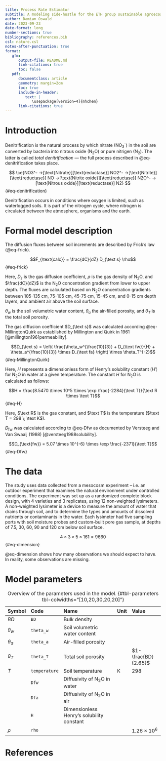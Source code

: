 ```yaml
---
title: Process Rate Estimator
subtitle: A modeling side-hustle for the ETH group sustainable agroecosystems
author: Damian Oswald
date: 2023-09-23
date-format: long
number-sections: true
bibliography: references.bib
csl: nature.csl
notes-after-punctuation: true
format:
   gfm:
      output-file: README.md
      link-citations: true
      toc: false
   pdf:
      documentclass: article
      geometry: margin=2cm
      toc: true
      include-in-header:
         text: |
            \usepackage[version=4]{mhchem}
      link-citations: true
---
```


# Introduction

Denitrification is the natural process by which nitrate (NO~3~^-^) in the soil are converted by bacteria into nitrous oxide (N~2~O) or pure nitrigen (N~2~). The latter is called *total denitrification* --- the full process described in @eq-denitrification takes place.

$$
\ce{NO3^- ->[\text{Nitrate}][\text{reductase}] NO2^- ->[\text{Nitrite}][\text{reductase}] NO ->[\text{Nitrite oxide}][\text{reductase}] N2O^- ->[\text{Nitrous oxide}][\text{reductase}] N2}
$${#eq-denitrification}

Denitrification occurs in conditions where oxygen is limited, such as waterlogged soils. It is part of the nitrogen cycle, where nitrogen is circulated between the atmosphere, organisms and the earth.

# Formal model description

The diffusion fluxes between soil increments are described by Frick's law (@eq-frick).

$$F_{\text{calc}} = \frac{dC}{dZ} D_{\text s} \rho$${#eq-frick}

Here, $D_s$ is the gas diffusion coefficient, $\rho$ is the gas density of N~2~O, and $\frac{dC}{dZ}$ is the N~2~O concentration gradient from lower to upper depth.
The fluxes are calculated based on N~2~O concentration gradients between 105-135 cm, 75-105 cm, 45-75 cm, 15-45 cm, and 0-15 cm depth layers, and ambient air above the soil surface.

$\theta_w$ is the soil volumetric water content, $\theta_a$ the air-filled porosity, and $\theta_T$ is the total soil porosity.

The gas diffusion coefficient $D_{\text s}$ was calculated according @eq-MillingtonQuirk as established by Millington and Quirk in 1961 [@millington1961permeability].

$$D_{\text s} = \left( \frac{\theta_w^{\frac{10}{3}} + D_{\text fw}}{H} + \theta_a^{\frac{10}{3}} \times D_{\text fa} \right) \times \theta_T^{-2}$${#eq-MillingtonQuirk}

Here, $H$ represents a dimensionless form of Henry's solubility constant ($H'$) for N~2~O in water at a given temperature. The constant $H$ for N~2~O is calculated as follows:

$$H = \frac{8.5470 \times 10^5 \times \exp \frac{-2284}{\text T}}{\text R \times \text T}$${#eq-H}

Here, $\text R$ is the gas constant, and $\text T$ is the temperature ($\text T = 298 \; \text K$).

$D_{\text{fw}}$ was calculated according to @eq-Dfw as documented by Versteeg and Van Swaaij (1988) [@versteeg1988solubility].

$$D_{\text{fw}} = 5.07 \times 10^{-6} \times \exp \frac{-2371}{\text T}$${#eq-Dfw}

# The data

The study uses data collected from a mesocosm experiment -- i.e. an outdoor experiment that examines the natural environment under controlled conditions. The experiment was set up as a randomized complete block design, with 4 varieties and 3 replicates, using 12 non-weighted lysimeters. A non-weighted lysimeter is a device to measure the amount of water that drains through soil, and to determine the types and amounts of dissolved nutrients or contaminants in the water. Each lysimeter had five sampling ports with soil moisture probes and custom-built pore gas sample, at depths of 7.5, 30, 60, 90 and 120 cm below soil surface.

$$4 \times 3 \times 5 \times 161 = 9660$${#eq-dimension}

@eq-dimension shows how many observations we should expect to have. In reality, some observations are missing.

# Model parameters

| Symbol     | Code          | Name                                      | Unit | Value                 |
|:-----------|:--------------|:------------------------------------------|:-----|:----------------------|
|$BD$        | `BD`          | Bulk density                              |      |                       |
|$\theta_w$  | `theta_w`     | Soil volumetric water content             |      |                       |
|$\theta_a$  | `theta_a`     | Air-filled porosity                       |      |                       |
|$\theta_T$  | `theta_T`     | Total soil porosity                       |      | $1-\frac{BD}{2.65}$   |
|$T$         | `temperature` | Soil temperature                          | K    | $298$                 |
|            | `Dfw`         | Diffusivity of N~2~O in water             |      |                       |
|            | `Dfa`         | Diffusivity of N~2~O in air               |      |                       |
|            | `H`           | Dimensionless Henry's solubility constant |      |                       |
|$\rho$      | `rho`         |                                           |      | $1.26 \times 10^6$    |

: Overview of the parameters used in the model. {#tbl-parameters tbl-colwidths="[10,20,30,20,20]"}

# References {-}




